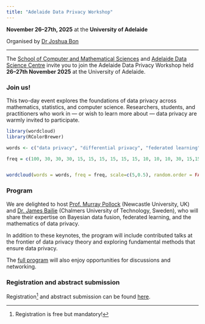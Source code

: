 ```yaml
---
title: "Adelaide Data Privacy Workshop"
---
```


**November 26--27th, 2025** at the **University of Adelaide**

Organised by [Dr Joshua Bon](https://bonstats.github.io) 

------------------------------------------------------------------------

The [School of Computer and Mathematical Sciences](https://set.adelaide.edu.au/computer-and-mathematical-sciences/) and [Adelaide Data Science Centre](https://set.adelaide.edu.au/adelaide-data-science-centre/) invite you to join the Adelaide Data Privacy Workshop held **26--27th November 2025** at the University of Adelaide.

### Join us!

This two-day event explores the foundations of data privacy across mathematics, statistics, and computer science. Researchers, students, and practitioners who work in --- or wish to learn more about --- data privacy are warmly invited to participate.

```r
library(wordcloud)
library(RColorBrewer)

words <- c("data privacy", "differential privacy", "federated learning", "homomorphic encryption", "secure multi-party computation","Bayesian statistics", "game theory", "statistical computation", "machine learning", "artificial intelligence", "Rényi DP", "zero-concentrated DP", "f-DP", "synthetic data", "randomized response", "distributed data")

freq = c(100, 30, 30, 30, 15, 15, 15, 15, 15, 15, 10, 10, 10, 30, 15,15)


wordcloud(words = words, freq = freq, scale=c(5,0.5), random.order = FALSE, random.color = TRUE,  colors=brewer.pal(8, "Dark2"), rot.per = 0)

```


### Program

We are delighted to host [Prof. Murray Pollock](https://www.ncl.ac.uk/maths-physics/people/profile/murraypollock.html) (Newcastle University, UK) and [Dr. James Bailie](https://jameshbailie.github.io) (Chalmers University of Technology, Sweden), who will share their expertise on Bayesian data fusion, federated learning, and the mathematics of data privacy. 

In addition to these keynotes, the program will include contributed talks at the frontier of data privacy theory and exploring fundamental methods that ensure data privacy.

The [full program](schedule.qmd) will also enjoy opportunities for discussions and networking.



### Registration and abstract submission

Registration[^1] and abstract submission can be found [here](rego.qmd).


[^1]: Registration is free but mandatory!
